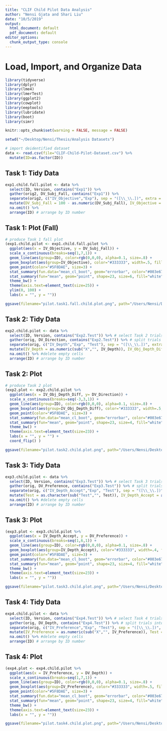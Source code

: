 ---
title: "CLIF Child Pilot Data Analysis"
author: "Nensi Gjata and Shari Liu"
date: "10/5/2019"
output:
  html_document: default
  pdf_document: default
editor_options:
  chunk_output_type: console
---

# Load, Import, and Organize Data
```{r load}
library(tidyverse)
library(dplyr)
library(lme4)
library(lmerTest)
library(ggplot2)
library(cowplot)
library(eeptools)
library(lubridate)
library(boot)
library(simr)

knitr::opts_chunk$set(warning = FALSE, message = FALSE) 

setwd("~/Desktop/Nensi/Thesis/Analysis Datasets")
```

```{r import.data}
# import deidentified dataset
data <- read.csv(file="CLIF-Child-Pilot-Dataset.csv") %>% 
  mutate(ID=as.factor(ID))
```

## Task 1: Tidy Data
```{r exp1.pilot}
exp1.child.fall.pilot <- data %>%
  select(ID, Version, contains("Exp1")) %>%
  gather(orig2, DV_Subj_Fall, contains("Exp1")) %>% 
  separate(orig2, c("IV_Objective","Exp"), sep = "([\\_\\.])", extra = "drop") %>% 
  mutate(DV_Subj_Fall = 100 - as.numeric(DV_Subj_Fall), IV_Objective = as.numeric(sub("X","", IV_Objective))) %>% 
  na.omit() %>% 
  arrange(ID) # arrange by ID number
```

## Task 1: Plot (Fall)
```{r exp1.plot.fall}
# produce Task 1 fall plot
(exp1.child.pilot <- exp1.child.fall.pilot %>%
  ggplot(aes(x = IV_Objective, y = DV_Subj_Fall)) +
  scale_x_continuous(breaks=seq(1,7,1)) +
  geom_line(aes(group=ID), color=rgb(0,0,0), alpha=0.1, size=.8) +
  geom_boxplot(aes(group=IV_Objective), color="#333333", width=.5, fill=NA, size=1) +
  geom_point(color="#5F8DAE", size=3) +
  stat_summary(fun.data="mean_cl_boot", geom="errorbar", color="#003e67", width=0.15, size=1.5) +
  stat_summary(fun="mean", geom="point", shape=23, size=6, fill="white", color="#003e67", stroke=3) +
  theme_bw() +
  theme(axis.text=element_text(size=25)) +
  ylim(0, 100) +
  labs(x = "", y = ""))

ggsave(filename="pilot.task1.fall.child.plot.png", path="/Users/Nensi/Desktop", width = 30, height = 20, units = "cm", dpi=300)
```

## Task 2: Tidy Data
```{r exp2.pilot}
exp2.child.pilot <- data %>%
  select(ID, Version, contains("Exp2.Test")) %>% # select Task 2 trials, ID, and Version
  gather(orig, DV_Direction, contains("Exp2.Test")) %>% # split trials into rows
  separate(orig, c("IV_Depth","Exp", "Test"), sep = "([\\_\\.])", extra = "drop") %>% # separate trial number
  mutate(IV_Depth = as.numeric(sub("X","", IV_Depth)), IV_Obj_Depth_Diff = IV_Depth - 4, Test = as.character(sub("Test","", Test)), DV_Direction = ifelse(Test %in% "B", 100 - as.numeric(DV_Direction), as.numeric(DV_Direction))) %>%  # find depth, adjust for different versions
  na.omit() %>% #delete empty cells
  arrange(ID) # arrange by ID number
```

## Task 2: Plot
```{r exp2.pilot.plot}
# produce Task 2 plot
(exp2.plot <- exp2.child.pilot %>% 
  ggplot(aes(x = IV_Obj_Depth_Diff, y= DV_Direction)) +
  scale_x_continuous(breaks=seq(-3,3,1)) +
  geom_line(aes(group=ID), color=rgb(0,0,0), alpha=0.1, size=.8) +
  geom_boxplot(aes(group=IV_Obj_Depth_Diff), color="#333333", width=.5, fill=NA, size=1) +
  geom_point(color="#5F8DAE", size=3) +
  stat_summary(fun.data="mean_cl_boot", geom="errorbar", color="#003e67", width=0.2, size=1.5) +
  stat_summary(fun="mean", geom="point", shape=23, size=4, fill="white", color="#003e67", stroke=2) +
  theme_bw() +
  theme(axis.text=element_text(size=23)) +
  labs(x = "", y = "") +
  coord_flip() )

ggsave(filename="pilot.task2.child.plot.png", path="/Users/Nensi/Desktop", width = 30, height = 21, units = "cm", dpi=300)
```

## Task 3: Tidy Data
```{r exp3.pilot}
exp3.child.pilot <- data %>%
  select(ID, Version, contains("Exp3.Test")) %>% # select Task 3 trials, ID, and Version
  gather(orig, DV_Preference, contains("Exp3.Test")) %>% # split trials into rows
  separate(orig, c("IV_Depth_Accept","Exp", "Test"), sep = "([\\_\\.])", extra = "drop") %>% # separate trial number
  mutate(Test = as.character(sub("Test","", Test)), IV_Depth_Accept = as.numeric(sub("X","", IV_Depth_Accept)), DV_Preference = ifelse((Version %in% "2" | Version %in% "4"), 100 - as.numeric(DV_Preference), as.numeric(DV_Preference))) %>% # find depth, adjust for different versions
  na.omit() %>% #delete empty cells
  arrange(ID) # arrange by ID number
```

## Task 3: Plot
```{r exp3.pilot.plot}
(exp3.plot <- exp3.child.pilot %>% 
  ggplot(aes(x = IV_Depth_Accept, y = DV_Preference)) +
  scale_x_continuous(breaks=seq(1,6,1)) +
  geom_line(aes(group=ID), color=rgb(0,0,0), alpha=0.1, size=.8) +
  geom_boxplot(aes(group=IV_Depth_Accept), color="#333333", width=.4, fill=NA, size=1) +
  geom_point(color="#5F8DAE", size=3) +
  stat_summary(fun.data="mean_cl_boot", geom="errorbar", color="#003e67", width=0.15, size=1.5) +
  stat_summary(fun="mean", geom="point", shape=23, size=4, fill="white", color="#003e67", stroke=2) +
  theme_bw() +
  theme(axis.text=element_text(size=23)) +
  labs(x = "", y = ""))

ggsave(filename="pilot.task3.child.plot.png", path="/Users/Nensi/Desktop", width = 30, height = 21, units = "cm", dpi=300)
```

## Task 4: Tidy Data  
```{r exp4.pilot}
exp4.child.pilot <- data %>%
  select(ID, Version, contains("Exp4.Test")) %>% # select Task 4 trials, ID, and Version
  gather(orig, DV_Depth, contains("Exp4.Test")) %>% # split trials into rows
  separate(orig, c("IV_Preference","Exp", "Test"), sep = "([\\_\\.])", extra = "drop") %>% # separate trial number
  mutate(IV_Preference = as.numeric(sub("X","", IV_Preference)), Test = as.character(sub("Test","", Test)), DV_Depth = ifelse((Version %in% "2" | Version %in% "3" | Version %in% "4"), 100 - as.numeric(DV_Depth), as.numeric(DV_Depth))) %>% # find preference, adjust for different versions
  na.omit() %>% #delete empty cells
  arrange(ID) # arrange by ID number

```

## Task 4: Plot  
```{r exp4.pilot.plot}
(exp4.plot <- exp4.child.pilot %>% 
  ggplot(aes(x = IV_Preference, y = DV_Depth)) +
  scale_x_continuous(breaks=seq(1,7,1)) +
  geom_line(aes(group=ID), color=rgb(0,0,0), alpha=0.1, size=.8) +
  geom_boxplot(aes(group=IV_Preference), color="#333333", width=.5, fill=NA, size=1) +
  geom_point(color="#5F8DAE", size=3) +
  stat_summary(fun.data="mean_cl_boot", geom="errorbar", color="#003e67", width=0.15, size=1.5) +
  stat_summary(fun="mean", geom="point", shape=23, size=4, fill="white", color="#003e67", stroke=2) +
  theme_bw() +
  theme(axis.text=element_text(size=23)) +
  labs(x = "", y = ""))

ggsave(filename="pilot.task4.child.plot.png", path="/Users/Nensi/Desktop", width = 30, height = 20, units = "cm", dpi=300)
```
